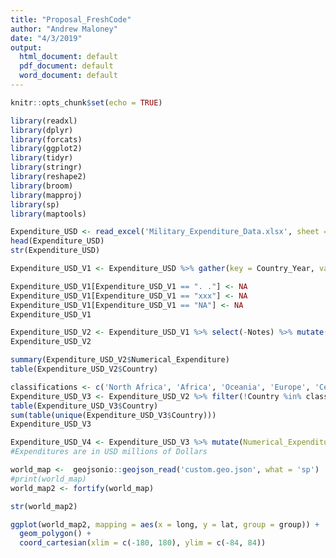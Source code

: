 ```yaml
---
title: "Proposal_FreshCode"
author: "Andrew Maloney"
date: "4/3/2019"
output:
  html_document: default
  pdf_document: default
  word_document: default
---
```


```r
knitr::opts_chunk$set(echo = TRUE)
```


```r
library(readxl) 
library(dplyr) 
library(forcats)
library(ggplot2)
library(tidyr)
library(stringr)
library(reshape2)
library(broom)
library(mapproj)
library(sp)
library(maptools)

```

```r
Expenditure_USD <- read_excel('Military_Expenditure_Data.xlsx', sheet = 'Current USD')
head(Expenditure_USD)
str(Expenditure_USD)
```

```r
Expenditure_USD_V1 <- Expenditure_USD %>% gather(key = Country_Year, value = Numerical_Expenditure, 3:71)
```

```r
Expenditure_USD_V1[Expenditure_USD_V1 == ". ."] <- NA
Expenditure_USD_V1[Expenditure_USD_V1 == "xxx"] <- NA
Expenditure_USD_V1[Expenditure_USD_V1 == "NA"] <- NA 
Expenditure_USD_V1
```

```r
Expenditure_USD_V2 <- Expenditure_USD_V1 %>% select(-Notes) %>% mutate(Country_Year = as.numeric(Country_Year), Numerical_Expenditure = as.numeric(Numerical_Expenditure))
Expenditure_USD_V2
```

```r
summary(Expenditure_USD_V2$Numerical_Expenditure)
table(Expenditure_USD_V2$Country)
```

```r
classifications <- c('North Africa', 'Africa', 'Oceania', 'Europe', 'Central Europe', 'Eastern Europe', 'Western Europe', 'Middle East', 'Sub-Saharan', 'Americas', 'Central America and the Caribbean', '', 'North America', 'Asia & Oceania', 'Central Asia', 'East Asia', 'South Asia', 'South-East Asia') #These are more like "regions" and contain no data at all.  I am removing them.
Expenditure_USD_V3 <- Expenditure_USD_V2 %>% filter(!Country %in% classifications) %>% filter(!is.na(Country))
table(Expenditure_USD_V3$Country)
sum(table(unique(Expenditure_USD_V3$Country)))
Expenditure_USD_V3
```


```r
Expenditure_USD_V4 <- Expenditure_USD_V3 %>% mutate(Numerical_Expenditure = as.integer(Numerical_Expenditure))
#Expenditures are in USD millions of Dollars


```


```r
world_map <-  geojsonio::geojson_read('custom.geo.json', what = 'sp')
#print(world_map)
world_map2 <- fortify(world_map)

str(world_map2)

ggplot(world_map2, mapping = aes(x = long, y = lat, group = group)) +
  geom_polygon() +
  coord_cartesian(xlim = c(-180, 180), ylim = c(-84, 84))
```
